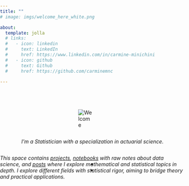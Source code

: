 ```yaml
---
title: ""
# image: imgs/welcome_here_white.png

about:
  template: jolla
  # links:
  #   - icon: linkedin
  #     text: LinkedIn
  #     href: https://www.linkedin.com/in/carmine-minichini
  #   - icon: github
  #     text: Github
  #     href: https://github.com/carminemnc

---
```


<style>
  body {
    background-image: url("imgs/posts_land_background.png");
    background-size: cover;
    background-position: center;
    background-attachment: fixed;
    background-repeat: no-repeat;
    margin: 0;
    padding: 0;
    min-height: 100vh;
    overflow-y: hidden;
  }
  
  .quarto-title-meta {
    display: none;
  }
</style>

<div style="display: flex; flex-direction: column; align-items: center; height: 100vh; padding-top: 1vh;">
  <img class="home-image" alt="Welcome" style="max-width: 50%; height: auto;">

*I'm a Statistician with a specialization in actuarial science.*

*This space contains <a href="projects.qmd" class="cool-link">projects</a>, <a href="notebooks.qmd" class="cool-link">notebooks</a> with raw notes about data science, and <a href="posts.qmd" class="cool-link">posts</a> where I explore mathematical and statistical topics in depth. I explore different fields with statistical rigor, aiming to bridge theory and practical applications.*
  
<div class="social-container" style="margin-top: -2vh;">
  <ul class="social-icons">
    <li>
        <a href="https://github.com/carminemnc"><i class="fa fa-github"></i></a>
    </li>
    <li>
        <a href="https://www.linkedin.com/in/carmine-minichini"><i class="fa fa-linkedin"></i></a>
    </li>
  </ul>
</div>
</div>